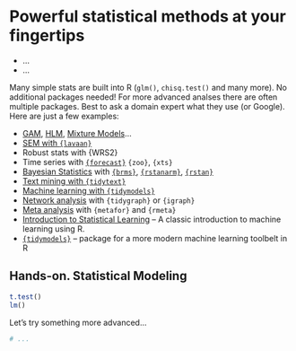 # Powerful statistical methods at your fingertips 

:::{ .goals }
* ...
* ...
:::

Many simple stats are built into R (`glm()`, `chisq.test()` and many more). No additional packages needed! 
For more advanced analses there are often multiple packages. Best to ask a domain expert what they use (or Google). Here are just a few examples:

- [GAM](https://noamross.github.io/gams-in-r-course/), [HLM](https://github.com/lme4/lme4/), [Mixture Models](https://mclust-org.github.io/mclust/)...
- [SEM with `{lavaan}`](https://lavaan.ugent.be/)
- Robust stats with {WRS2}
- Time series with [`{forecast}`](https://github.com/robjhyndman/forecast) `{zoo}`, `{xts}`
- [Bayesian Statistics](https://github.com/rmcelreath/statrethinking_winter2019) with [`{brms}`](https://paul-buerkner.github.io/brms/), [`{rstanarm}`](https://mc-stan.org/rstanarm/), [`{rstan}`](https://mc-stan.org/users/interfaces/rstan)
- [Text mining with `{tidytext}`](https://www.tidytextmining.com/)
- [Machine learning with `{tidymodels}`](https://www.tidymodels.org/)
- [Network analysis](https://kateto.net/network-visualization) with `{tidygraph}` or `{igraph}`
- [Meta analysis](https://bookdown.org/MathiasHarrer/Doing_Meta_Analysis_in_R/) with `{metafor}` and `{rmeta}`
- [Introduction to Statistical Learning](https://www.statlearning.com/) -- A classic introduction to machine learning using R.
- [`{tidymodels}`](https://www.tidymodels.org/) -- package for a more modern machine learning toolbelt in R

## **Hands-on.** Statistical Modeling 

```r
t.test()
lm()
```

Let's try something more advanced...

```r
# ...
```
